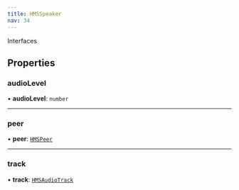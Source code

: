 ```yaml
---
title: HMSSpeaker
nav: 34
---
```


Interfaces

## Properties

### audioLevel

• **audioLevel**: `number`

---

### peer

• **peer**: [`HMSPeer`](/v2/api-reference/web/classes/HMSPeer)

---

### track

• **track**: [`HMSAudioTrack`](/v2/api-reference/web/classes/HMSAudioTrack)
